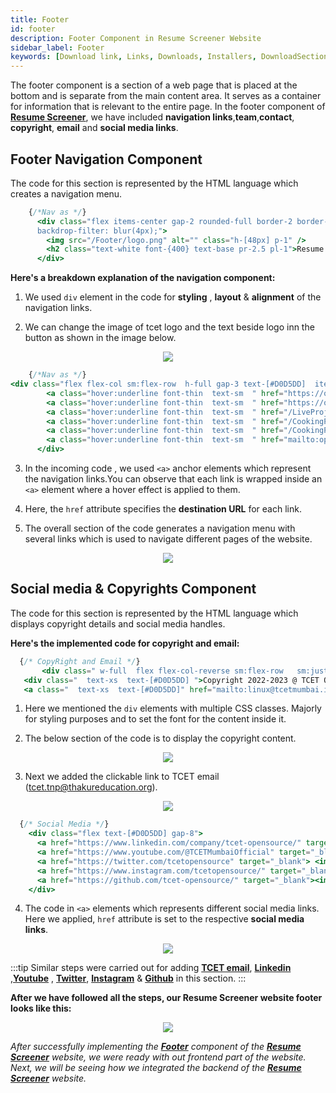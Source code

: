 ```yaml
---
title: Footer
id: footer
description: Footer Component in Resume Screener Website
sidebar_label: Footer
keywords: [Download link, Links, Downloads, Installers, DownloadSection]
---
```

The footer component is a section of a web page that is placed at the bottom and is separate from the main content area. It serves as a container for information that is relevant to the entire page. In the footer component of **[Resume Screener](https://rs.tcetmumbai.in/)**, we have included **navigation links**,**team**,**contact**, **copyright**, **email** and **social media links**.



## Footer Navigation Component
The code for this section is represented by the HTML language which creates a navigation menu.

```jsx title="index.astro" {4-5} showLineNumbers
    {/*Nav as */}
      <div class="flex items-center gap-2 rounded-full border-2 border-white border-opacity-25" style= "background-image: linear-gradient(218.92deg, rgba(255, 255, 255, 0.25) 30.2%, rgba(255, 255, 255, 0) 105.59%);
      backdrop-filter: blur(4px);">
        <img src="/Footer/logo.png" alt="" class="h-[48px] p-1" />
        <h2 class="text-white font-{400} text-base pr-2.5 pl-1">Resume screener</h2>
      </div>
```
**Here's a breakdown explanation of the navigation component:**
1. We used `div` element in the code for **styling** , **layout** & **alignment** of the navigation links.

2. We can change the image of tcet logo and the text beside logo inn the button as shown in  the image below.


<p align="center">
<img src = {pic4} style={{ border: "2px solid gray" }} />
</p>

```jsx title="index.astro" {3-8} showLineNumbers
    {/*Nav as */}
<div class="flex flex-col sm:flex-row  h-full gap-3 text-[#D0D5DD]  items-center">
        <a class="hover:underline font-thin  text-sm  " href="https://opensource.tcetmumbai.in/docs/category/projects" target="_blank">Docs</a>
        <a class="hover:underline font-thin  text-sm  " href="https://opensource.tcetmumbai.in/blog" target="_blank">Blogs</a>
        <a class="hover:underline font-thin  text-sm  " href="/LiveProjects">Live Projects</a>
        <a class="hover:underline font-thin  text-sm  " href="/CookingProjects">Cooking Projects</a>
        <a class="hover:underline font-thin  text-sm  " href="/CookingProjects">Team</a>
        <a class="hover:underline font-thin  text-sm  " href="mailto:opensource@tcetmumbai.in">Contact</a>
      </div>
```
3. In the incoming code , we used `<a>` anchor elements which represent the navigation links.You can observe that each link is wrapped inside an `<a>` element where a hover effect is applied to them.

3. Here, the `href` attribute specifies the **destination URL** for each link.

4. The overall section of the code generates a navigation menu with several links which is used to navigate different pages of the website. 


<p align="center">
<img src = {pic1} style={{ border: "2px solid gray" }} />
</p>

## Social media & Copyrights Component

The code for this section is represented by the HTML language which displays copyright details and social media handles.

**Here's the implemented code for copyright and email:**

 ```jsx title="index.astro" {3-4} showLineNumbers
   {/* CopyRight and Email */}
        <div class=" w-full  flex flex-col-reverse sm:flex-row   sm:justify-between items-center sm:gap-0 gap-4">
    <div class="  text-xs  text-[#D0D5DD] ">Copyright 2022-2023 @ TCET Opensource.</div>
    <a class="  text-xs  text-[#D0D5DD]" href="mailto:linux@tcetmumbai.in">opensource@tcetmumbai.in</a>
  ```
1. Here we mentioned the `div` elements with multiple CSS classes. Majorly for styling purposes and to set the font for the content inside it.

2. The below section of the code is to display the copyright content.


<p align="center">
<img src = {pic} style={{ border: "2px solid gray" }} />
</p>

3. Next we added the clickable link to TCET email (tcet.tnp@thakureducation.org).


<p align="center">
<img src = {pic2} style={{ border: "2px solid gray" }} />
</p>

```jsx title="index.astro" {3-7} showLineNumbers
  {/* Social Media */}
    <div class="flex text-[#D0D5DD] gap-8">
      <a href="https://www.linkedin.com/company/tcet-opensource/" target="_blank"><img src="/Footer/linkdin.png" alt="" class="h-5 cursor-pointer" /></a>
      <a href="https://www.youtube.com/@TCETMumbaiOfficial" target="_blank"> <img src="/Footer/Youtube.png" alt="" class="h-5 cursor-pointer" /></a>
      <a href="https://twitter.com/tcetopensource" target="_blank"> <img src="/Footer/Twitter.png" alt="" class="h-5 cursor-pointer" /></a>
      <a href="https://www.instagram.com/tcetopensource/" target="_blank"><img src="/Footer/Instagram.png" alt="" class="h-5 cursor-pointer" /></a>
      <a href="https://github.com/tcet-opensource/" target="_blank"><img src="/Footer/Github.png" alt="" class="h-5 cursor-pointer" /></a>
    </div>
```
  
4. The code in `<a>` elements which represents different social media links. Here we applied, `href` attribute is set to the respective **social media links**.


<p align="center">
<img src = {pic7} style={{ border: "2px solid gray" }} />
</p>

:::tip
Similar steps were carried out for adding  **[TCET email](mailto:tcet.tnp@thakureducation.org)**, **[Linkedin](https://linkedin.com/company/tcet-opensource)** ,**[Youtube](https://youtube.com/@TCETMumbaiOfficial)** , **[Twitter](https://twitter.com/tcetopensource)**, **[Instagram](https://instagram.com/tcetopensource)** & **[Github](https://github.com/tcet-opensource)** in this section.
:::

**After we have followed all the steps, our Resume Screener website footer looks like this:**


<p align="center">
  <img src = {pic6} style={{ border: "2px solid gray" }} />
</p>

_After successfully implementing the **[Footer](footer)** component of the **[Resume Screener](https://rs.tcetmumbai.in/)** website, we were ready with out frontend part of the website. Next, we will be seeing how we integrated the backend of the **[Resume Screener](https://rs.tcetmumbai.in/)** website._


                      
